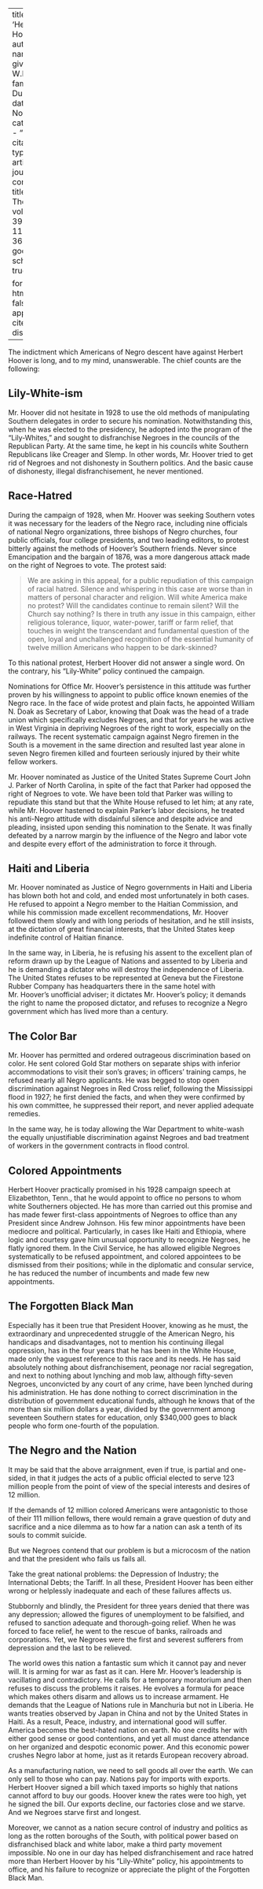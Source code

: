 
---
title: 'Herbert Hoover'
author:
  - name:
      given: W.E.B.
      family: Du Bois
date: Nov. 1932
categories: 
  - ""
citation: 
  type: article-journal
  container-title: The Crisis
  volume: 39
  issue: 11
  page: 362-363
google-scholar: true

format:
  html:
    toc: false
    appendix-cite-as: display
---


 The indictment which Americans of Negro descent have against Herbert Hoover is long, and to my mind, unanswerable. The chief counts are the following:

## Lily-White-ism


Mr. Hoover did not hesitate in 1928 to use the old methods of manipulating Southern delegates in order to secure his nomination. Notwithstanding this, when he was elected to the presidency, he adopted into the program of the "Lily-Whites," and sought to disfranchise Negroes in the councils of the Republican Party. At the same time, he kept in his councils white Southern Republicans like Creager and Slemp. In other words, Mr. Hoover tried to get rid of Negroes and not dishonesty in Southern politics. And the basic cause of dishonesty, illegal disfranchisement, he never mentioned.

## Race-Hatred

During the campaign of 1928, when Mr. Hoover was seeking Southern votes it was necessary for the leaders of the Negro race, including nine officials of national Negro organizations, three bishops of Negro churches, four public officials, four college presidents, and two leading editors, to protest bitterly against the methods of Hoover's Southern friends. Never since Emancipation and the bargain of 1876, was a more dangerous attack made on the right of Negroes to vote. The protest said:

> We are asking in this appeal, for a public repudiation of this campaign of racial hatred. Silence and whispering in this case are worse than in matters of personal character and religion. Will white America make no protest? Will the candidates continue to remain silent? Will the Church say nothing? Is there in truth any issue in this campaign, either religious tolerance, liquor, water-power, tariff or farm relief, that touches in weight the transcendant and fundamental question of the open, loyal and unchallenged recognition of the essential humanity of twelve million Americans who happen to be dark-skinned?

To this national protest, Herbert Hoover did not answer a single word. On the contrary, his "Lily-White" policy continued the campaign.

Nominations for Office Mr. Hoover's persistence in this attitude was further proven by his willingness to appoint to public office known enemies of the Negro race. In the face of wide protest and plain facts, he appointed William N. Doak as Secretary of Labor, knowing that Doak was the head of a trade union which specifically excludes Negroes, and that for years he was active in West Virginia in depriving Negroes of the right to work, especially on the railways. The recent systematic campaign against Negro firemen in the South is a movement in the same direction and resulted last year alone in seven Negro firemen killed and fourteen seriously injured by their white fellow workers.



Mr. Hoover nominated as Justice of the United States Supreme Court John J. Parker of North Carolina, in spite of the fact that Parker had opposed the right of Negroes to vote. We have been told that Parker was willing to repudiate this stand but that the White House refused to let him; at any rate, while Mr. Hoover hastened to explain Parker's labor decisions, he treated his anti-Negro attitude with disdainful silence and despite advice and pleading, insisted upon sending this nomination to the Senate. It was finally defeated by a narrow margin by the influence of the Negro and labor vote and despite every effort of the administration to force it through.

## Haiti and Liberia

 Mr. Hoover nominated as Justice of Negro governments in Haiti and Liberia has blown both hot and cold, and ended most unfortunately in both cases. He refused to appoint a Negro member to the Haitian Commission, and while his commission made excellent recommendations, Mr. Hoover followed them slowly and with long periods of hesitation, and he still insists, at the dictation of great financial interests, that the United States keep indefinite control of Haitian finance.

In the same way, in Liberia, he is refusing his assent to the excellent plan of reform drawn up by the League of Nations and assented to by Liberia and he is demanding a dictator who will destroy the independence of Liberia. The United States refuses to be represented at Geneva but the Firestone Rubber Company has headquarters there in the same hotel with Mr. Hoover's unofficial adviser; it dictates Mr. Hoover's policy; it demands the right to name the proposed dictator, and refuses to recognize a Negro government which has lived more than a century.

## The Color Bar

Mr. Hoover has permitted and ordered outrageous discrimination based on color. He sent colored Gold Star mothers on separate ships with inferior accommodations to visit their son's graves; in officers' training camps, he refused nearly all Negro applicants. He was begged to stop open discrimination against Negroes in Red Cross relief, following the Mississippi flood in 1927; he first denied the facts, and when they were confirmed by his own committee, he suppressed their report, and never applied adequate remedies.

In the same way, he is today allowing the War Department to white-wash the equally unjustifiable discrimination against Negroes and bad treatment of workers in the government contracts in flood control.

## Colored Appointments

Herbert Hoover practically promised in his 1928 campaign speech at Elizabethton, Tenn., that he would appoint to office no persons to whom white Southerners objected. He has more than carried out this promise and has made fewer first-class appointments of Negroes to office than any President since Andrew Johnson. His few minor appointments have been mediocre and political. Particularly, in cases like Haiti and Ethiopia, where logic and courtesy gave him unusual opportunity to recognize Negroes, he flatly ignored them. In the Civil Service, he has allowed eligible Negroes systematically to be refused appointment, and colored appointees to be dismissed from their positions; while in the diplomatic and consular service, he has reduced the number of incumbents and made few new appointments.

## The Forgotten Black Man

Especially has it been true that President Hoover, knowing as he must, the extraordinary and unprecedented struggle of the American Negro, his handicaps and disadvantages, not to mention his continuing illegal oppression, has in the four years that he has been in the White House, made only the vaguest reference to this race and its needs. He has said absolutely nothing about disfranchisement, peonage nor racial segregation, and next to nothing about lynching and mob law, although fifty-seven Negroes, unconvicted by any court of any crime, have been lynched during his administration. He has done nothing to correct discrimination in the distribution of government educational funds, although he knows that of the more than six million dollars a year, divided by the government among seventeen Southern states for education, only $340,000 goes to black people who form one-fourth of the population.

## The Negro and the Nation

It may be said that the above arraignment, even if true, is partial and one-sided, in that it judges the acts of a public official elected to serve 123 million people from the point of view of the special interests and desires of 12 million.

If the demands of 12 million colored Americans were antagonistic to those of their 111 million fellows, there would remain a grave question of duty and sacrifice and a nice dilemma as to how far a nation can ask a tenth of its souls to commit suicide.

But we Negroes contend that our problem is but a microcosm of the nation and that the president who fails us fails all.

Take the great national problems: the Depression of Industry; the International Debts; the Tariff. In all these, President Hoover has been either wrong or helplessly inadequate and each of these failures affects us.

Stubbornly and blindly, the President for three years denied that there was any depression; allowed the figures of unemployment to be falsified, and refused to sanction adequate and thorough-going relief. When he was forced to face relief, he went to the rescue of banks, railroads and corporations. Yet, we Negroes were the first and severest sufferers from depression and the last to be relieved.

The world owes this nation a fantastic sum which it cannot pay and never will. It is arming for war as fast as it can. Here Mr. Hoover's leadership is vacillating and contradictory. He calls for a temporary moratorium and then refuses to discuss the problems it raises. He evolves a formula for peace which makes others disarm and allows us to increase armament. He demands that the League of Nations rule in Manchuria but not in Liberia. He wants treaties observed by Japan in China and not by the United States in Haiti. As a result, Peace, industry, and international good will suffer. America becomes the best-hated nation on earth. No one credits her with either good sense or good contentions, and yet all must dance attendance on her organized and despotic economic power. And this economic power crushes Negro labor at home, just as it retards European recovery abroad.

As a manufacturing nation, we need to sell goods all over the earth. We can only sell to those who can pay. Nations pay for imports with exports. Herbert Hoover signed a bill which taxed imports so highly that nations cannot afford to buy our goods. Hoover knew the rates were too high, yet he signed the bill. Our exports decline, our factories close and we starve. And we Negroes starve first and longest.

Moreover, we cannot as a nation secure control of industry and politics as long as the rotten boroughs of the South, with political power based on disfranchised black and white labor, make a third party movement impossible. No one in our day has helped disfranchisement and race hatred more than Herbert Hoover by his "Lily-White" policy, his appointments to office, and his failure to recognize or appreciate the plight of the Forgotten Black Man.

